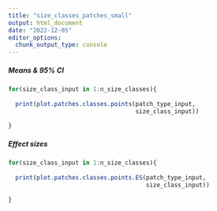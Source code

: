 ```yaml
---
title: "size_classes_patches_small"
output: html_document
date: "2022-12-05"
editor_options: 
  chunk_output_type: console
---
```


##### Means & 95% CI

```r
for(size_class_input in 1:n_size_classes){
  
  print(plot.patches.classes.points(patch_type_input,
                                    size_class_input))
  
}
```


##### Effect sizes

```r
for(size_class_input in 1:n_size_classes){
  
  print(plot.patches.classes.points.ES(patch_type_input,
                                       size_class_input))
  
}
```